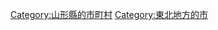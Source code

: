{{Commonscat|Tsuruoka, Yamagata}}
{{Catmore}}

{{DEFAULTSORT:Tsuruoka-shi}}
[[Category:山形縣的市町村|Category:山形縣的市町村]]
[[Category:東北地方的市|Category:東北地方的市]]